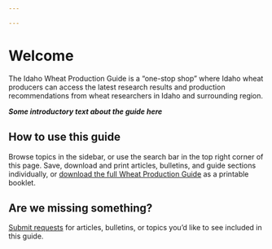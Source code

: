 ```yaml
---

---
```


<!-- ![](images/1200x525-cereals.jpg){ width=100% alt="image of wheat awns at harvest, image of two cupped hands holding wheat kernels, image of a single wheat awn" style="display: block; margin: 0 auto" } -->

# Welcome {.unnumbered}

The Idaho Wheat Production Guide is a "one-stop shop" where Idaho wheat producers  can access the latest research results and production recommendations from wheat researchers in Idaho and surrounding region. 

***Some introductory text about the guide here***

## How to use this guide {.unnumbered}

Browse topics in the sidebar, or use the search bar in the top right corner of this page. Save, download and print articles, bulletins, and guide sections individually, or [download the full Wheat Production Guide]() as a printable booklet. 

## Are we missing something? {.unnumbered}  
[Submit requests](https://github.com/emilymg/wheat-production-guide-website/issues) for articles, bulletins, or topics you'd like to see included in this guide.  

